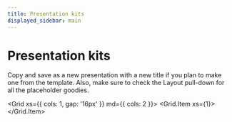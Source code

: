 ```yaml
---
title: Presentation kits
displayed_sidebar: main
---
```



# Presentation kits

Copy and save as a new presentation with a new title if you plan to make one from the template. Also, make sure to check the Layout pull-down for all the placeholder goodies.


<Grid xs={{ cols: 1, gap: '16px' }} md={{ cols: 2 }}>
    <Grid.Item xs={1}>
        <ExternalResourceCard
            previewSrc="/Presentation-kit-slide1.png"
            title="Nomos Presentation Template MAKE A COPY"
            description="docs.google.com"
            href="https://docs.google.com/presentation/d/16yliUhq83sH76XThdwhCytRhz47uvn-CFx3ubZftLWA/edit?usp=sharing"
            logoSrc="/icons/google-slides.svg"
        />
    </Grid.Item>
</Grid>
